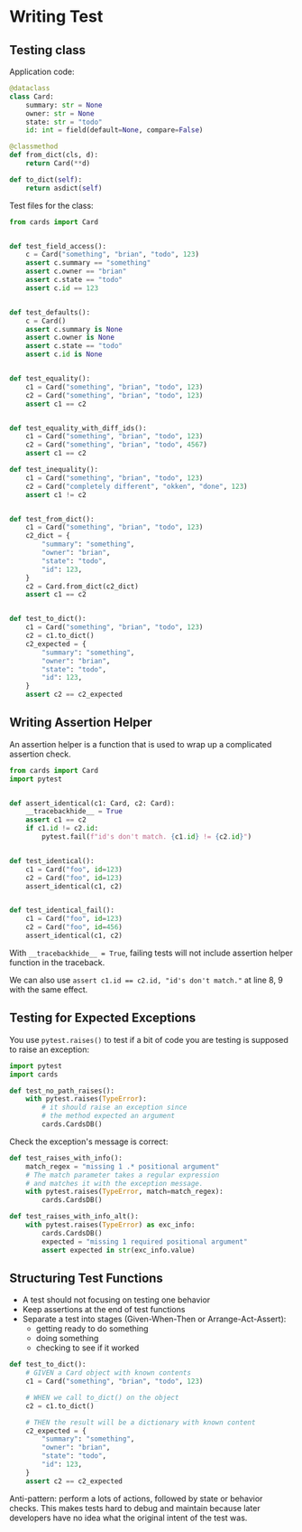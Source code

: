 # Writing Test

## Testing class

Application code:
```py
@dataclass
class Card:
    summary: str = None
    owner: str = None
    state: str = "todo"
    id: int = field(default=None, compare=False)

@classmethod
def from_dict(cls, d):
    return Card(**d)

def to_dict(self):
    return asdict(self)
```

Test files for the class:
```py filename="test_card.py"
from cards import Card


def test_field_access():
    c = Card("something", "brian", "todo", 123)
    assert c.summary == "something"
    assert c.owner == "brian"
    assert c.state == "todo"
    assert c.id == 123


def test_defaults():
    c = Card()
    assert c.summary is None
    assert c.owner is None
    assert c.state == "todo"
    assert c.id is None


def test_equality():
    c1 = Card("something", "brian", "todo", 123)
    c2 = Card("something", "brian", "todo", 123)
    assert c1 == c2


def test_equality_with_diff_ids():
    c1 = Card("something", "brian", "todo", 123)
    c2 = Card("something", "brian", "todo", 4567)
    assert c1 == c2

def test_inequality():
    c1 = Card("something", "brian", "todo", 123)
    c2 = Card("completely different", "okken", "done", 123)
    assert c1 != c2


def test_from_dict():
    c1 = Card("something", "brian", "todo", 123)
    c2_dict = {
        "summary": "something",
        "owner": "brian",
        "state": "todo",
        "id": 123,
    }
    c2 = Card.from_dict(c2_dict)
    assert c1 == c2


def test_to_dict():
    c1 = Card("something", "brian", "todo", 123)
    c2 = c1.to_dict()
    c2_expected = {
        "summary": "something",
        "owner": "brian",
        "state": "todo",
        "id": 123,
    }
    assert c2 == c2_expected
```

## Writing Assertion Helper

An assertion helper is a function that is used to wrap up a complicated assertion check.

```py showLineNumbers {8,9}
from cards import Card
import pytest


def assert_identical(c1: Card, c2: Card):
    __tracebackhide__ = True
    assert c1 == c2
    if c1.id != c2.id:
        pytest.fail(f"id's don't match. {c1.id} != {c2.id}")


def test_identical():
    c1 = Card("foo", id=123)
    c2 = Card("foo", id=123)
    assert_identical(c1, c2)


def test_identical_fail():
    c1 = Card("foo", id=123)
    c2 = Card("foo", id=456)
    assert_identical(c1, c2)
```

With `__tracebackhide__ = True`, failing tests will not include assertion helper function in the traceback.

We can also use `assert c1.id == c2.id, "id's don't match."` at line 8, 9 with the same effect.


## Testing for Expected Exceptions

You use `pytest.raises()` to test if a bit of code you are testing is supposed to raise an exception:
```py
import pytest
import cards

def test_no_path_raises():
    with pytest.raises(TypeError):
        # it should raise an exception since
        # the method expected an argument
        cards.CardsDB()
```

Check the exception's message is correct:
```py
def test_raises_with_info():
    match_regex = "missing 1 .* positional argument"
    # The match parameter takes a regular expression
    # and matches it with the exception message.
    with pytest.raises(TypeError, match=match_regex):
        cards.CardsDB()

def test_raises_with_info_alt():
    with pytest.raises(TypeError) as exc_info:
        cards.CardsDB()
        expected = "missing 1 required positional argument"
        assert expected in str(exc_info.value)
```


## Structuring Test Functions

- A test should not focusing on testing one behavior
- Keep assertions at the end of test functions
- Separate a test into stages (Given-When-Then or Arrange-Act-Assert):
    - getting ready to do something
    - doing something
    - checking to see if it worked

```py
def test_to_dict():
    # GIVEN a Card object with known contents
    c1 = Card("something", "brian", "todo", 123)

    # WHEN we call to_dict() on the object
    c2 = c1.to_dict()

    # THEN the result will be a dictionary with known content
    c2_expected = {
        "summary": "something",
        "owner": "brian",
        "state": "todo",
        "id": 123,
    }
    assert c2 == c2_expected
```

Anti-pattern: perform a lots of actions, followed by state or behavior checks. This makes tests hard to debug and maintain because later developers have no idea what the original intent of the test was.